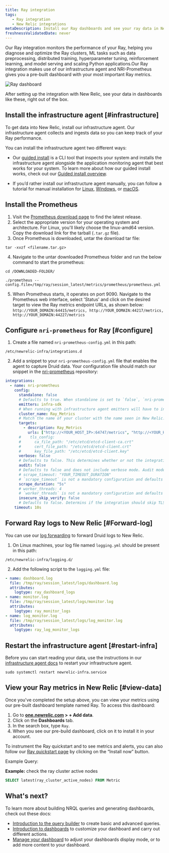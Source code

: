 ```yaml
---
title: Ray integration
tags:
   - Ray integration
   - New Relic integrations
metaDescription: Install our Ray dashboards and see your ray data in New Relic.
freshnessValidatedDate: never
---
```



Our Ray integration monitors the performance of your Ray, helping you diagnose and optimize the Ray clusters, ML tasks such as data preprocessing, distributed training, hyperparameter tuning, reinforcement learning, and model serving and scaling Python applications.Our Ray integration makes use of our infrastructure agent and NRI-Prometheus gives you a pre-built dashboard with your most important Ray metrics.

<img
    src={infrastructureRayDashboard}
    title="Ray dashboard"
    alt="Ray dashboard"
/>

<figcaption>
After setting up the integration with New Relic, see your data in dashboards like these, right out of the box.
</figcaption>

## Install the infrastructure agent [#infrastructure]

To get data into New Relic, install our infrastructure agent. Our infrastructure agent collects and ingests data so you can keep track of your Ray performance.

You can install the infrastructure agent two different ways:

* Our [guided install](https://one.newrelic.com/nr1-core?state=4f81feab-35f7-e97e-9903-52510f8542bd) is a CLI tool that inspects your system and installs the infrastructure agent alongside the application monitoring agent that best works for your system. To learn more about how our guided install works, check out our [Guided install overview](/docs/infrastructure/host-integrations/installation/new-relic-guided-install-overview). 

* If you’d rather install our infrastructure agent manually, you can follow a tutorial for manual installation for [Linux](/docs/infrastructure/install-infrastructure-agent/linux-installation/install-infrastructure-monitoring-agent-linux), [Windows](/docs/infrastructure/install-infrastructure-agent/windows-installation/install-infrastructure-monitoring-agent-windows/), or [macOS](/docs/infrastructure/install-infrastructure-agent/macos-installation/install-infrastructure-monitoring-agent-macos/).

## Install the Prometheus
1. Visit the [Prometheus download page](https://prometheus.io/download/) to find the latest release.
2. Select the appropriate version for your operating system and architecture. For Linux, you'll likely choose the linux-amd64 version. Copy the download link for the tarball (`.tar.gz` file).
3. Once Prometheus is downloaded, untar the download tar file:
```shell
tar -xvzf <filename.tar.gz>
```
4. Navigate to the untar downloaded Prometheus folder and run the below command to start the prometheus:
```shell
cd /DOWNLOADED-FOLDER/
```
```shell
./prometheus --config.file=/tmp/ray/session_latest/metrics/prometheus/prometheus.yml
```

5. When Prometheus starts, it operates on port 9090. Navigate to the Prometheus web interface, select 'Status' and click on the desired target to view the Ray metrics endpoint URLs, as shown below:
`
http://YOUR_DOMAIN:64415/metrics, http://YOUR_DOMAIN:44217/metrics, http://YOUR_DOMAIN:44227/metrics
`

## Configure `nri-prometheus` for Ray [#configure]
1. Create a file named `nri-prometheus-config.yml` in this path:
```shell
/etc/newrelic-infra/integrations.d
```

2. Add a snippet to your `nri-prometheus-config.yml` file that enables the agent to capture Druid data. Your configuration file should match our snippet in the [nri-prometheus](https://github.com/newrelic/nri-prometheus/blob/main/configs/nri-prometheus-config.yml.sample) repository:
```yml
integrations:
  - name: nri-prometheus
    config:
      standalone: false
      # Defaults to true. When standalone is set to `false`, `nri-prometheus` requires an infrastructure agent to send data.
      emitters: infra-sdk
      # When running with infrastructure agent emitters will have to include infra-sdk
      cluster_name: Ray_Metrics
      # Match the name of your cluster with the name seen in New Relic. 
      targets:
        - description: Ray_Metrics
          urls: ["http://<YOUR_HOST_IP>:64747/metrics", "http://<YOUR_HOST_IP>:44217/metrics", "http://<YOUR_HOST_IP>:44227/metrics"]
      #    tls_config:
      #      ca_file_path: "/etc/etcd/etcd-client-ca.crt"
      #      cert_file_path: "/etc/etcd/etcd-client.crt"
      #      key_file_path: "/etc/etcd/etcd-client.key"
      verbose: false
      # Defaults to false. This determines whether or not the integration should run in verbose mode.
      audit: false
      # Defaults to false and does not include verbose mode. Audit mode logs the uncompressed data sent to New Relic and can lead to a high log volume.
      # scrape_timeout: "YOUR_TIMEOUT_DURATION"
      # `scrape_timeout` is not a mandatory configuration and defaults to 30s. The HTTP client timeout when fetching data from endpoints.
      scrape_duration: "5s"
      # worker_threads: 4
      # `worker_threads` is not a mandatory configuration and defaults to `4` for clusters with more than 400 endpoints. Slowly increase the worker thread until scrape time falls between the desired `scrape_duration`. Note: Increasing this value too much results in huge memory consumption if too many metrics are scraped at once.
      insecure_skip_verify: false
      # Defaults to false. Determins if the integration should skip TLS verification or not.
    timeout: 10s
```

## Forward Ray logs to New Relic [#Forward-log]
You can use our [log forwarding](https://docs.newrelic.com/docs/logs/forward-logs/forward-your-logs-using-infrastructure-agent/) to forward Druid logs to New Relic.
1. On Linux machines, your log file named `logging.yml` should be present in this path:
```shell
/etc/newrelic-infra/logging.d/
```
2. Add the following script to the `logging.yml` file:
```yml
- name: dashboard.log
  file: /tmp/ray/session_latest/logs/dashboard.log
  attributes:
    logtype: ray_dashboard_logs
- name: monitor.log
  file: /tmp/ray/session_latest/logs/monitor.log
  attributes:
    logtype: ray_monitor_logs
- name: log_monitor.log
  file: /tmp/ray/session_latest/logs/log_monitor.log
  attributes:
    logtype: ray_log_monitor_logs
```

## Restart the infrastructure agent [#restart-infra]

Before you can start reading your data, use the instructions in our [infrastructure agent docs](https://docs.newrelic.com/docs/infrastructure/install-infrastructure-agent/manage-your-agent/start-stop-restart-infrastructure-agent/) to restart your infrastructure agent.
```shell
sudo systemctl restart newrelic-infra.service
```

## View your Ray metrics in New Relic [#view-data]

Once you've completed the setup above, you can view your metrics using our pre-built dashboard template named Ray. To access this dashboard:

1. Go to **[one.newrelic.com](https://one.newrelic.com/) > + Add data**.
2.  Click on the **Dashboards** tab.
3.  In the search box, type `Ray`.
4.  When you see our pre-build dashboard, click on it to install it in your account.

To instrument the Ray quickstart and to see metrics and alerts, you can also follow our [Ray  quickstart page](https://newrelic.com/instant-observability/ray) by clicking on the “Install now” button.

Example Query:

<DoNotTranslate>**Example:**</DoNotTranslate> check the ray cluster active nodes
```sql
SELECT latest(ray_cluster_active_nodes) FROM Metric
```

## What's next?

To learn more about building NRQL queries and generating dashboards, check out these docs:

* [Introduction to the query builder](/docs/query-your-data/explore-query-data/query-builder/introduction-query-builder) to create basic and advanced queries.
* [Introduction to dashboards](/docs/query-your-data/explore-query-data/dashboards/introduction-dashboards) to customize your dashboard and carry out different actions.
* [Manage your dashboard](/docs/query-your-data/explore-query-data/dashboards/manage-your-dashboard) to adjust your dashboards display mode, or to add more content to your dashboard.